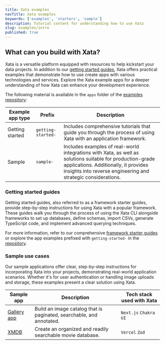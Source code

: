 ```yaml
---
title: Xata examples
navTitle: Xata examples
keywords: ['examples', 'starters', 'sample']
description: Tutorial content for understanding how to use Xata
slug: examples/intro
published: true
---
```


## What can you build with Xata?

Xata is a versatile platform equipped with resources to help kickstart your data projects. In addition to our [getting started guides](/docs/getting-started/intro), Xata offers practical examples that demonstrate how to use create apps with various technologies and services. Explore the Xata example apps for a deeper understanding of how Xata can enhance your development experience.

The following material is available in the `apps` folder of the [examples repository](https://github.com/xataio/examples/tree/main/apps):

| Example app type | Prefix             | Description                                                                                                                                                                                                        |
| ---------------- | ------------------ | ------------------------------------------------------------------------------------------------------------------------------------------------------------------------------------------------------------------ |
| Getting started  | `getting-started-` | Includes comprehensive tutorials that guide you through the process of using Xata with an application framework.                                                                                                   |
| Sample           | `sample-`          | Includes examples of real-world integrations with Xata, as well as solutions suitable for production-grade applications. Additionally, it provides insights into reverse engineering and strategic considerations. |

### Getting started guides

Getting started guides, also referred to as a framework starter guides, provide step-by-step instructions for using Xata with a popular framework. These guides walk you through the process of using the Xata CLI alongside frameworks to set up databases, define schemas, import CSVs, generate TypeScript code, and implement advanced querying techniques.

For more information, refer to our comprehensive [framework starter guides](/docs/getting-started/intro) or explore the app examples prefixed with `getting-started-` in the [repository](https://github.com/xataio/examples/tree/main/apps).

### Sample use cases

Our sample applications offer clear, step-by-step instructions for incorporating Xata into your projects, demonstrating real-world application scenarios. Whether it's for user authentication or handling image uploads and storage, these examples present a clear solution using Xata.

| Sample app                                | Description                                                          | Tech stack used with Xata |
| ----------------------------------------- | -------------------------------------------------------------------- | ------------------------- |
| [Gallery app](/docs/examples/gallery-app) | Build an image catalog that is paginated, searchable, and annotated. | `Next.js` `Chakra UI`     |
| [XMDB](/docs/examples/xmdb)               | Create an organized and readily searchable movie database.           | `Vercel` `Zod`            |
